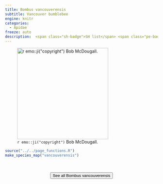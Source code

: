 ```yaml
---
title: Bombus vancouverensis
subtitle: Vancouver bumblebee
engine: knitr
categories:
  - Apidae
freeze: auto
description:  <span class="sh-badge">SH list</span> <span class="pe-badge">PM Evidence</span> <span class="gali-badge">Galiano</span>
---
```

![`r emo::ji("copyright")` Bob McDougall.](https://inaturalist-open-data.s3.amazonaws.com/photos/304689760/large.jpeg){height=300}





```r
source("../../page_functions.R")
make_species_map("vancouverensis")
```
<br><br>
<center>


<a href="https://inaturalist.ca/observations?place_id=7085&quality_grade=research&subview=map&taxon_id=1020304"><button type="button" class="btn btn-secondary">See all Bombus vancouverensis <i class="fa-solid fa-arrow-up-right-from-square"></i> </button></a>
</center>
